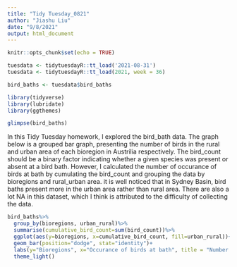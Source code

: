 ```yaml
---
title: "Tidy Tuesday_0821"
author: "Jiashu Liu"
date: "9/8/2021"
output: html_document
---
```


```r
knitr::opts_chunk$set(echo = TRUE)
```

```r
tuesdata <- tidytuesdayR::tt_load('2021-08-31')
tuesdata <- tidytuesdayR::tt_load(2021, week = 36)

bird_baths <- tuesdata$bird_baths
```

```r
library(tidyverse)    
library(lubridate)
library(ggthemes)    
```

```r
glimpse(bird_baths)
```
In this Tidy Tuesday homework, I explored the bird_bath data. The graph below is a grouped bar graph, presenting the number of birds in the rural and urban area of each bioregion in Austrilia respectively. The bird_count should be a binary factor indicating  whether a given species was present or absent at a bird bath. However, I calculated the number of occurance of birds at bath by cumulating the bird_count and grouping the data by bioregions and rural_urban area. it is well noticed that in Sydney Basin, bird baths present more in the urban area rather than rural area. There are also a lot NA in this dataset, which I think is attributed to the difficulty of collecting the data. 

```r
bird_baths%>%
  group_by(bioregions, urban_rural)%>%
  summarise(cumulative_bird_count=sum(bird_count))%>%
  ggplot(aes(y=bioregions, x=cumulative_bird_count, fill=urban_rural))+
  geom_bar(position="dodge", stat="identity")+
  labs(y="Bioregions", x="Occurance of birds at bath", title = "Number of birds in the rural and urban area of each bioregion")
  theme_light()
```

